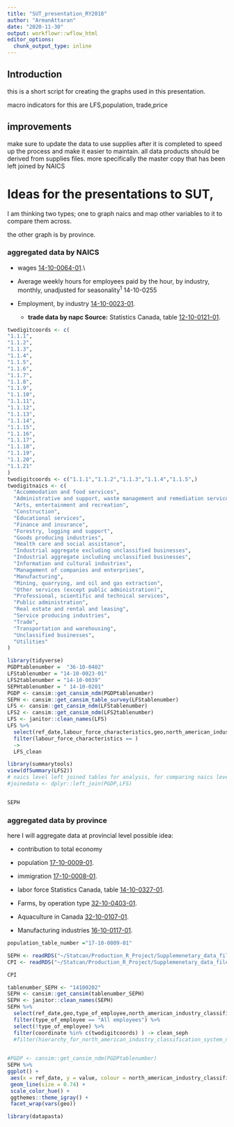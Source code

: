 ```yaml
---
title: "SUT_presentation_RY2018"
author: "ArmanAttaran"
date: "2020-11-30"
output: workflowr::wflow_html
editor_options:
  chunk_output_type: inline
---
```


## Introduction

this is a short script for creating the graphs used in this presentation.

macro indicators for this are LFS,population, trade,price

## improvements

make sure to update the data to use supplies after it is completed to speed up the process and make it easier to maintain. all data products should be derived from supplies files. more specifically the master copy that has been left joined by NAICS

# Ideas for the presentations to SUT,

I am thinking two types; one to graph naics and map other variables to it to compare them across.

the other graph is by province.

### aggregated data by NAICS

-   wages [14-10-0064-01](https://www150.statcan.gc.ca/t1/tbl1/en/tv.action?pid=1410006401 "Table 14-10-0064-01").\\

-   Average weekly hours for employees paid by the hour, by industry, monthly, unadjusted for seasonality^1^ 14-10-0255

-   Employment, by industry [14-10-0023-01](https://www150.statcan.gc.ca/t1/tbl1/en/tv.action?pid=1410002301 "Table 14-10-0023-01").

    -   **trade data by napc Source:** Statistics Canada, table [12-10-0121-01](https://www150.statcan.gc.ca/t1/tbl1/en/tv.action?pid=1210012101 "Table 12-10-0121-01").

```r

twodigitcoords <- c(
"1.1.1",
"1.1.2",
"1.1.3",
"1.1.4",
"1.1.5",
"1.1.6",
"1.1.7",
"1.1.8",
"1.1.9",
"1.1.10",
"1.1.11",
"1.1.12",
"1.1.13",
"1.1.14",
"1.1.15",
"1.1.16",
"1.1.17",
"1.1.18",
"1.1.19",
"1.1.20",
"1.1.21"
)
twodigitcoords <- c("1.1.1","1.1.2","1.1.3","1.1.4","1.1.5",)
twodigitnaics <- c(
  "Accommodation and food services",
  "Administrative and support, waste management and remediation services",
  "Arts, entertainment and recreation",
  "Construction",
  "Educational services",
  "Finance and insurance",
  "Forestry, logging and support",
  "Goods producing industries",
  "Health care and social assistance",
  "Industrial aggregate excluding unclassified businesses",
  "Industrial aggregate including unclassified businesses",
  "Information and cultural industries",
  "Management of companies and enterprises",
  "Manufacturing",
  "Mining, quarrying, and oil and gas extraction",
  "Other services (except public administration)",
  "Professional, scientific and technical services",
  "Public administration",
  "Real estate and rental and leasing",
  "Service producing industries",
  "Trade",
  "Transportation and warehousing",
  "Unclassified businesses",
  "Utilities"
)
```

```r
library(tidyverse)
PGDPtablenumber =  "36-10-0402"
LFStablenumber = "14-10-0023-01"
LFS2tablenumber = "14-10-0039"
SEPHtablenumber = " 14-10-0201"
PGDP <- cansim::get_cansim_ndm(PGDPtablenumber)
SEPH <- cansim::get_cansim_table_survey(LFStablenumber)
LFS <- cansim::get_cansim_ndm(LFStablenumber)
LFS2 <- cansim::get_cansim_ndm(LFS2tablenumber)
LFS <- janitor::clean_names(LFS)
LFS %>%
  select(ref_date,labour_force_characteristics,geo,north_american_industry_classification_system_naics,sex,age_group,value) %>%
  filter(labour_force_characteristics == )
  ->
  LFS_clean

library(summarytools)
view(dfSummary(LFS2))
# naics level left joined tables for analysis, for comparing naics level analysis 
#joinedata <- dplyr::left_join(PGDP,LFS)


SEPH
```

### aggregated data by province

here I will aggregate data at provincial level possible idea:

-   contribution to total economy

-   population [17-10-0009-01](https://www150.statcan.gc.ca/t1/tbl1/en/tv.action?pid=1710000901 "Table 17-10-0009-01").

-   immigration [17-10-0008-01](https://www150.statcan.gc.ca/t1/tbl1/en/tv.action?pid=1710000801 "Table 17-10-0008-01").

-   labor force Statistics Canada, table [14-10-0327-01](https://www150.statcan.gc.ca/t1/tbl1/en/tv.action?pid=1410032701 "Table 14-10-0327-01").

-   Farms, by operation type [32-10-0403-01](https://www150.statcan.gc.ca/t1/tbl1/en/tv.action?pid=3210040301 "Table 32-10-0403-01").

-   Aquaculture in Canada [32-10-0107-01](https://www150.statcan.gc.ca/t1/tbl1/en/tv.action?pid=3210010701 "Table 32-10-0107-01").

-   Manufacturing industries [16-10-0117-01](https://www150.statcan.gc.ca/t1/tbl1/en/tv.action?pid=1610011701 "Table 16-10-0117-01").

```r
population_table_number ="17-10-0009-01"

SEPH <- readRDS("~/Statcan/Production_R_Project/Supplemenetary_data_files_automation/output/RDSobjects/SEPH.rds")
CPI <- readRDS("~/Statcan/Production_R_Project/Supplemenetary_data_files_automation/output/RDSobjects/CPI.rds")

CPI
```

```r
tablenumber_SEPH <- "14100202"
SEPH <- cansim::get_cansim(tablenumber_SEPH)
SEPH <- janitor::clean_names(SEPH)
SEPH %>%
  select(ref_date,geo,type_of_employee,north_american_industry_classification_system_naics,value,hierarchy_for_north_american_industry_classification_system_naics,coordinate) %>% 
  filter(type_of_employee == "All employees") %>%
  select(!type_of_employee) %>%
  filter(coordinate %in% c(twodigitcoords) ) -> clean_seph
  #filter(hierarchy_for_north_american_industry_classification_system_naics %in% c( "1.2.3","1.2","1","1.2.3.4"))
 

#PGDP <- cansim::get_cansim_ndm(PGDPtablenumber)
SEPH %>%
ggplot() +
 aes(x = ref_date, y = value, colour = north_american_industry_classification_system_naics) +
 geom_line(size = 0.74) +
 scale_color_hue() +
 ggthemes::theme_igray() +
 facet_wrap(vars(geo))

```


```r
library(datapasta)

```

